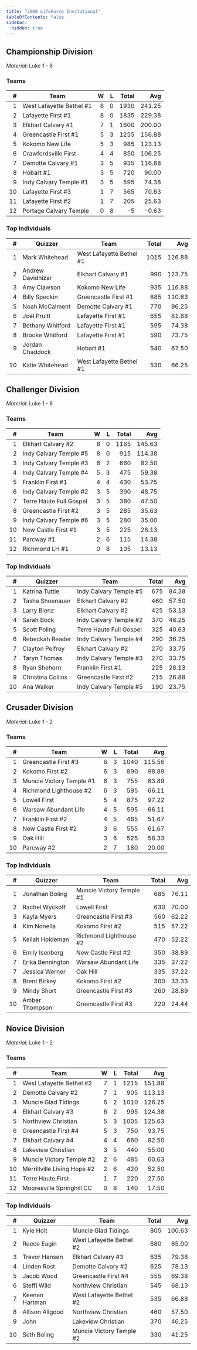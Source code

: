 ```yaml
---
title: "2000 LifeForce Invitational"
tableOfContents: false
sidebar:
  hidden: true
---
```


## Championship Division

*Material*: Luke 1 - 6

### Teams

|    # | Team                     |    W |    L | Total |    Avg |
| ---: | ------------------------ | ---: | ---: | ----: | -----: |
|    1 | West Lafayette Bethel #1 |    8 |    0 |  1930 | 241.25 |
|    2 | Lafayette First #1       |    8 |    0 |  1835 | 229.38 |
|    3 | Elkhart Calvary #1       |    7 |    1 |  1600 | 200.00 |
|    4 | Greencastle First #1     |    5 |    3 |  1255 | 156.88 |
|    5 | Kokomo New Life          |    5 |    3 |   985 | 123.13 |
|    6 | Crawfordsville First     |    4 |    4 |   850 | 106.25 |
|    7 | Demotte Calvary #1       |    3 |    5 |   935 | 116.88 |
|    8 | Hobart #1                |    3 |    5 |   720 |  90.00 |
|    9 | Indy Calvary Temple #1   |    3 |    5 |   595 |  74.38 |
|   10 | Lafayette First #3       |    1 |    7 |   565 |  70.63 |
|   11 | Lafayette First #2       |    1 |    7 |   205 |  25.63 |
|   12 | Portage Calvary Temple   |    0 |    8 |    -5 |  -0.63 |

### Top Individuals

|    # | Quizzer           | Team                     | Total |    Avg |
| ---: | ----------------- | ------------------------ | ----: | -----: |
|    1 | Mark Whitehead    | West Lafayette Bethel #1 |  1015 | 126.88 |
|    2 | Andrew Davidhizar | Elkhart Calvary #1       |   990 | 123.75 |
|    3 | Amy Clawson       | Kokomo New Life          |   935 | 116.88 |
|    4 | Billy Speckin     | Greencastle First #1     |   885 | 110.63 |
|    5 | Noah McCalment    | Demotte Calvary #1       |   770 |  96.25 |
|    6 | Joel Pruitt       | Lafayette First #1       |   655 |  81.88 |
|    7 | Bethany Whitford  | Lafayette First #1       |   595 |  74.38 |
|    8 | Brooke Whitford   | Lafayette First #1       |   590 |  73.75 |
|    9 | Jordan Chaddock   | Hobart #1                |   540 |  67.50 |
|   10 | Katie Whitehead   | West Lafayette Bethel #1 |   530 |  66.25 |

## Challenger Division

*Material*: Luke 1 - 6

### Teams

|    # | Team                    |    W |    L | Total |    Avg |
| ---: | ----------------------- | ---: | ---: | ----: | -----: |
|    1 | Elkhart Calvary #2      |    8 |    0 |  1165 | 145.63 |
|    2 | Indy Calvary Temple #5  |    8 |    0 |   915 | 114.38 |
|    3 | Indy Calvary Temple #3  |    6 |    2 |   660 |  82.50 |
|    4 | Indy Calvary Temple #4  |    5 |    3 |   475 |  59.38 |
|    5 | Franklin First #1       |    4 |    4 |   430 |  53.75 |
|    6 | Indy Calvary Temple #2  |    3 |    5 |   390 |  48.75 |
|    7 | Terre Haute Full Gospel |    3 |    5 |   380 |  47.50 |
|    8 | Greencastle First #2    |    3 |    5 |   285 |  35.63 |
|    9 | Indy Calvary Temple #6  |    3 |    5 |   280 |  35.00 |
|   10 | New Castle First #1     |    3 |    5 |   225 |  28.13 |
|   11 | Parcway #1              |    2 |    6 |   115 |  14.38 |
|   12 | Richmond LH #1          |    0 |    8 |   105 |  13.13 |

### Top Individuals

|    # | Quizzer           | Team                    | Total |   Avg |
| ---: | ----------------- | ----------------------- | ----: | ----: |
|    1 | Katrina Tuttle    | Indy Calvary Temple #5  |   675 | 84.38 |
|    2 | Tasha Shoenauer   | Elkhart Calvary #2      |   460 | 57.50 |
|    3 | Larry Bienz       | Elkhart Calvary #2      |   425 | 53.13 |
|    4 | Sarah Bock        | Indy Calvary Temple #2  |   370 | 46.25 |
|    5 | Scott Poling      | Terre Haute Full Gospel |   325 | 40.63 |
|    6 | Rebeckah Reader   | Indy Calvary Temple #4  |   290 | 36.25 |
|    7 | Clayton Pelfrey   | Elkhart Calvary #2      |   270 | 33.75 |
|    7 | Taryn Thomas      | Indy Calvary Temple #3  |   270 | 33.75 |
|    8 | Ryan Shehorn      | Franklin First #1       |   225 | 28.13 |
|    9 | Christina Collins | Greencastle First #2    |   215 | 26.88 |
|   10 | Ana Walker        | Indy Calvary Temple #5  |   190 | 23.75 |

## Crusader Division

*Material*: Luke 1 - 2

### Teams

|    # | Team                     |    W |    L | Total |    Avg |
| ---: | ------------------------ | ---: | ---: | ----: | -----: |
|    1 | Greencastle First #3     |    6 |    3 |  1040 | 115.56 |
|    2 | Kokomo First #2          |    6 |    3 |   890 |  98.89 |
|    3 | Muncie Victory Temple #1 |    6 |    3 |   755 |  83.89 |
|    4 | Richmond Lighthouse #2   |    6 |    3 |   595 |  66.11 |
|    5 | Lowell First             |    5 |    4 |   875 |  97.22 |
|    6 | Warsaw Abundant Life     |    4 |    5 |   595 |  66.11 |
|    7 | Franklin First #2        |    4 |    5 |   465 |  51.67 |
|    8 | New Castle First #2      |    3 |    6 |   555 |  61.67 |
|    9 | Oak Hill                 |    3 |    6 |   525 |  58.33 |
|   10 | Parcway #2               |    2 |    7 |   180 |  20.00 |

### Top Individuals

|    # | Quizzer          | Team                     | Total |   Avg |
| ---: | ---------------- | ------------------------ | ----: | ----: |
|    1 | Jonathan Boling  | Muncie Victory Temple #1 |   685 | 76.11 |
|    2 | Rachel Wyckoff   | Lowell First             |   630 | 70.00 |
|    3 | Kayla Myers      | Greencastle First #3     |   560 | 62.22 |
|    4 | Kim Nonella      | Kokomo First #2          |   515 | 57.22 |
|    5 | Keilah Holdeman  | Richmond Lighthouse #2   |   470 | 52.22 |
|    6 | Emily Isenberg   | New Castle First #2      |   350 | 38.89 |
|    7 | Erika Bennington | Warsaw Abundant Life     |   335 | 37.22 |
|    7 | Jessica Werner   | Oak Hill                 |   335 | 37.22 |
|    8 | Brent Birkey     | Kokomo First #2          |   300 | 33.33 |
|    9 | Mindy Short      | Greencastle First #3     |   260 | 28.89 |
|   10 | Amber Thompson   | Greencastle First #3     |   220 | 24.44 |

## Novice Division

*Material*: Luke 1 - 2

### Teams

|    # | Team                        |    W |    L | Total |    Avg |
| ---: | --------------------------- | ---: | ---: | ----: | -----: |
|    1 | West Lafayette Bethel #2    |    7 |    1 |  1215 | 151.88 |
|    2 | Demotte Calvary #2          |    7 |    1 |   905 | 113.13 |
|    3 | Muncie Glad Tidings         |    6 |    2 |  1010 | 126.25 |
|    4 | Elkhart Calvary #3          |    6 |    2 |   995 | 124.38 |
|    5 | Northview Christian         |    5 |    3 |  1005 | 125.63 |
|    6 | Greencastle First #4        |    5 |    3 |   750 |  93.75 |
|    7 | Elkhart Calvary #4          |    4 |    4 |   660 |  82.50 |
|    8 | Lakeview Christian          |    3 |    5 |   440 |  55.00 |
|    9 | Muncie Victory Temple #2    |    2 |    6 |   485 |  60.63 |
|   10 | Merrillville Living Hope #2 |    2 |    6 |   420 |  52.50 |
|   11 | Terre Haute First           |    1 |    7 |   220 |  27.50 |
|   12 | Mooresville Springhill CC   |    0 |    8 |   140 |  17.50 |

### Top Individuals

|    # | Quizzer         | Team                     | Total |    Avg |
| ---: | --------------- | ------------------------ | ----: | -----: |
|    1 | Kyle Holt       | Muncie Glad Tidings      |   805 | 100.63 |
|    2 | Reece Eagin     | West Lafayette Bethel #2 |   680 |  85.00 |
|    3 | Trevor Hansen   | Elkhart Calvary #3       |   635 |  79.38 |
|    4 | Linden Rost     | Demotte Calvary #2       |   625 |  78.13 |
|    5 | Jacob Wood      | Greencastle First #4     |   555 |  69.38 |
|    6 | Steffi Wild     | Northview Christian      |   545 |  68.13 |
|    7 | Keenan Hartman  | West Lafayette Bethel #2 |   535 |  66.88 |
|    8 | Allison Allgood | Northview Christian      |   460 |  57.50 |
|    9 | John            | Lakeview Christian       |   370 |  46.25 |
|   10 | Seth Boling     | Muncie Victory Temple #2 |   330 |  41.25 |
